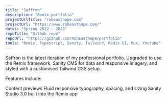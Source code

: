 ```yaml
---
title: "Saffron"
description: "Remix portfolio"
projectUrlTitle: "robeasthope.com"
projectUrl: "https://www.robeasthope.com/"
dates: "Spring 2022 - 2023"
repoTitle: "Github repo"
repoUrl: "https://github.com/RobEasthope/portfolio"
tools: "Remix, Typescript, Sanity, Tailwind, Radix UI, Mux, Youtube"
---
```


Saffron is the latest iteration of my professional portfolio. Upgraded to use the Remix framework, Sanity CMS for data and responsive imagery, and styled with a customised Tailwind CSS setup.

Features include:

Content previews
Fluid responsive typography, spacing, and sizing
Sanity Studio 3.0 built into the Remix app
